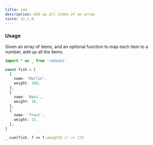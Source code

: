 ```yaml
---
title: sum
description: Add up all items of an array
since: 12.1.0
---
```


### Usage

Given an array of items, and an optional function to map each item to a number, add up all the items.

```ts
import * as _ from 'radashi'

const fish = [
  {
    name: 'Marlin',
    weight: 100,
  },
  {
    name: 'Bass',
    weight: 10,
  },
  {
    name: 'Trout',
    weight: 15,
  },
]

_.sum(fish, f => f.weight) // => 125
```

